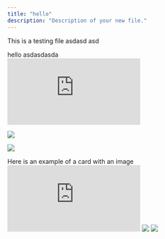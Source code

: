 ```yaml
---
title: "hello"
description: "Description of your new file."
---
```


This is a testing file asdasd asd

<div>
  hello
<span>asdasdasda</span>
</div>

  <iframe
  className="w-full aspect-video rounded-md"
  src="https://www.youtube.com/embed/4KzFe50RQkQ"
  title="YouTube video player"
  frameBorder="0"
  allow="accelerometer; autoplay; clipboard-write; encrypted-media; gyroscope; picture-in-picture"
  allowFullScreen
></iframe>

<img
  className="rounded-md"
  src="https://mintlify-assets.b-cdn.net/bigbend.jpg"
/>

![](https://mintlify-assets.b-cdn.net/bigbend.jpg)

  <Card title="Image Card" img="/images/card-with-image.png">
  Here is an example of a card with an image
</Card>

  <iframe
  className="w-full aspect-video rounded-md"
  src="https://www.youtube.com/embed/4KzFe50RQkQ"
  title="YouTube video player"
  frameBorder="0"
  allow="accelerometer; autoplay; clipboard-write; encrypted-media; gyroscope; picture-in-picture"
  allowFullScreen
></iframe>

<Frame>
  <img
    className="block dark:hidden"
    src="https://mintlify-assets.b-cdn.net/hero-light.png"
  />
  <img
    className="hidden dark:block"
    src="https://mintlify-assets.b-cdn.net/hero-dark.png"
  />
</Frame>
